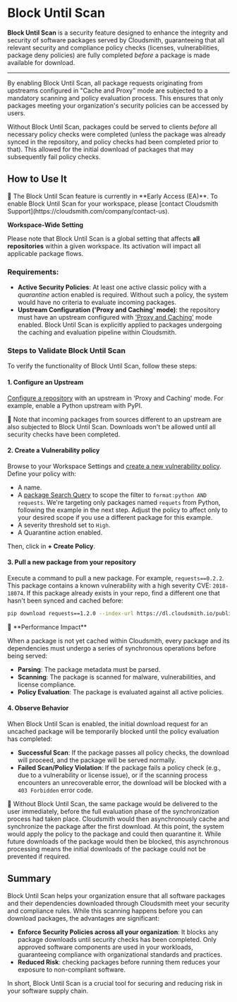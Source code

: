 
# Block Until Scan

**Block Until Scan** is a security feature designed to enhance the integrity and security of software packages served by Cloudsmith, guaranteeing that all relevant security and compliance policy checks (licenses, vulnerabilities, package deny policies) are fully completed *before* a package is made available for download.

---

By enabling Block Until Scan, all package requests originating from upstreams configured in "Cache and Proxy" mode are subjected to a mandatory scanning and policy evaluation process. This ensures that only packages meeting your organization's security policies can be accessed by users.

Without Block Until Scan, packages could be served to clients *before* all necessary policy checks were completed (unless the package was already synced in the repository, and policy checks had been completed prior to that). This allowed for the initial download of packages that may subsequently fail policy checks.

## How to Use It

<Note variant="important">
📘 The Block Until Scan feature is currently in **Early Access (EA)**. To enable Block Until Scan for your workspace, please [contact Cloudsmith Support](https://cloudsmith.com/company/contact-us).

**Workspace-Wide Setting**

Please note that Block Until Scan is a global setting that affects **all repositories** within a given workspace. Its activation will impact all applicable package flows.
</Note>

### Requirements:

- **Active Security Policies**: At least one active classic policy with a _quarantine_ action enabled is required. Without such a policy, the system would have no criteria to evaluate incoming packages.
- **Upstream Configuration ('Proxy and Caching' mode)**: the repository must have an upstream configured with ['Proxy and Caching'](https://docs.cloudsmith.com/repositories/upstreams#supported-formats) mode enabled. Block Until Scan is explicitly applied to packages undergoing the caching and evaluation pipeline within Cloudsmith.

### Steps to Validate Block Until Scan

To verify the functionality of Block Until Scan, follow these steps:

#### 1. Configure an Upstream

[Configure a repository](/repositories/upstreams) with an upstream in 'Proxy and Caching' mode. For example, enable a Python upstream with PyPI.

<Note>
📘 Note that incoming packages from sources different to an upstream are also subjected to Block Until Scan. Downloads won't be allowed until all security checks have been completed.
</Note>

#### 2. Create a Vulnerability policy

Browse to your Workspace Settings and [create a new vulnerability policy](/policy-management/vulnerability-policy). Define your policy with:
- A name.
- A [package Search Query](/artifact-management/search-filter-sort-packages) to scope the filter to `format:python AND requests`. We're targeting only packages named `requets` from Python, following the example in the next step. Adjust the policy to affect only to your desired scope if you use a different package for this example.
- A severity threshold set to `High`.
- A Quarantine action enabled.

Then, click in **+ Create Policy**.

#### 3. Pull a new package from your repository

Execute a command to pull a new package. For example, `requests==0.2.2`. This package contains a known vulnerability with a high severity CVE: `2018-18074`. If this package already exists in your repo, find a different one that hasn't been synced and cached before:

```bash
pip download requests==1.2.0 --index-url https://dl.cloudsmith.io/public/demo-docs/awesome-repo/python/simple/ 
```

<Note>
📘 **Performance Impact**

When a package is not yet cached within Cloudsmith, every package and its dependencies must undergo a series of synchronous operations before being served:

* **Parsing**: The package metadata must be parsed.
* **Scanning**: The package is scanned for malware, vulnerabilities, and license compliance.
* **Policy Evaluation**: The package is evaluated against all active policies.
</Note>

#### 4. Observe Behavior

When Block Until Scan is enabled, the initial download request for an uncached package will be temporarily blocked until the policy evaluation has completed:
- **Successful Scan**: If the package passes all policy checks, the download will proceed, and the package will be served normally.
- **Failed Scan/Policy Violation**: If the package fails a policy check (e.g., due to a vulnerability or license issue), or if the scanning process encounters an unrecoverable error, the download will be blocked with a `403 Forbidden` error code.

<Note>📘 Without Block Until Scan, the same package would be delivered to the user immediately, before the full evaluation phase of the synchronization process had taken place. Cloudsmith would then asynchronously cache and synchronize the package after the first download. At this point, the system would apply the policy to the package and could then quarantine it. While future downloads of the package would then be blocked, this asynchronous processing means the initial downloads of the package could not be prevented if required.</Note>

## Summary

Block Until Scan helps your organization ensure that all software packages and their dependencies downloaded through Cloudsmith meet your security and compliance rules.
While this scanning happens before you can download packages, the advantages are significant:

- **Enforce Security Policies across all your organization**: It blocks any package downloads until security checks has been completed. Only approved software components are used in your workloads, guaranteeing compliance with organizational standards and practices.
- **Reduced Risk**: checking packages before running them reduces your exposure to non-compliant software.

In short, Block Until Scan is a crucial tool for securing and reducing risk in your software supply chain.